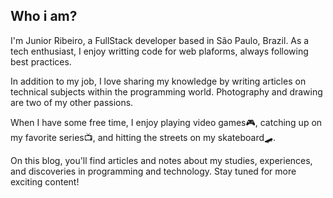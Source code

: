 
## Who i am?

I'm Junior Ribeiro, a FullStack developer based in São Paulo, Brazil. As a tech enthusiast, I enjoy writting code for web plaforms, always following best practices.

In addition to my job, I love sharing my knowledge by writing articles on technical subjects within the programming world. Photography and drawing are two of my other passions.

When I have some free time, I enjoy playing video games🎮, catching up on my favorite series📺, and hitting the streets on my skateboard🛹.

On this blog, you'll find articles and notes about my studies, experiences, and discoveries in programming and technology. Stay tuned for more exciting content!
